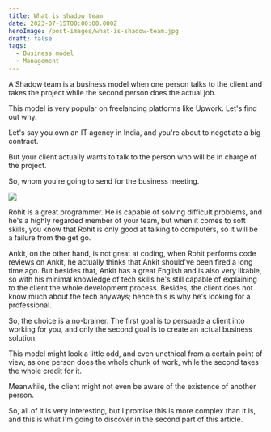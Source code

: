 ```yaml
---
title: What is shadow team
date: 2023-07-15T00:00:00.000Z
heroImage: /post-images/what-is-shadow-team.jpg
draft: false
tags:
  - Business model
  - Management
---
```


A Shadow team is a business model when one person talks to the client and takes the project while the second person does the actual job.

This model is very popular on freelancing platforms like Upwork. Let's find out why.

Let's say you own an IT agency in India, and you're about to negotiate a big contract.

But your client actually wants to talk to the person who will be in charge of the project.

So, whom you're going to send for the business meeting.

![](/post-images/what-is-shadow-team-illustration.jpg)

Rohit is a great programmer. He is capable of solving difficult problems, and he's a highly regarded member of your team, but when it comes to soft skills, you know that Rohit is only good at talking to computers, so it will be a failure from the get go.

Ankit, on the other hand, is not great at coding, when Rohit performs code reviews on Ankit, he actually thinks that Ankit should've been fired a long time ago. But besides that, Ankit has a great English and is also very likable, so with his minimal knowledge of tech skills he's still capable of explaining to the client the whole development process. Besides, the client does not know much about the tech anyways; hence this is why he's looking for a professional.

So, the choice is a no-brainer. The first goal is to persuade a client into working for you, and only the second goal is to create an actual business solution.

This model might look a little odd, and even unethical from a certain point of view, as one person does the whole chunk of work, while the second takes the whole credit for it.

Meanwhile, the client might not even be aware of the existence of another person.

So, all of it is very interesting, but I promise this is more complex than it is, and this is what I'm going to discover in the second part of this article.
